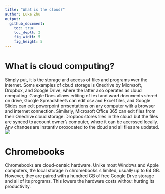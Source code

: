 ```yaml
---
title: "What is the cloud?"
author: Luke Zhu
output: 
  github_document:
    toc: true
    toc_depth: 2
    fig_width: 5
    fig_height: 5
---
```


# What is cloud computing? 
Simply put, it is the storage and access of files and programs over the internet. Some examples of cloud storage is Onedrive by Microsoft, Dropbox, and Google Drive, where the latter also operates as cloud computing. Google Docs allows editing of text and word documents stored on drive, Google Spreadsheets can edit csv and Excel files, and Google Slides can edit powerpoint presentations on any computer with a browser and internet connection. Similarly, Microsoft Office 365 can edit files from their Onedrive cloud storage. Dropbox stores files in the cloud, but the files are synced to account owner's computer, where it can be accessed locally. Any changes are instantly propogated to the cloud and all files are updated. 
![](https://cloud.githubusercontent.com/assets/21327023/26594503/d82b6c72-4535-11e7-86ef-ad9a6f29211d.jpg)

# Chromebooks
Chromebooks are cloud-centric hardware. Unlike most Windows and Apple computers, the local storage in chromebooks is limited, usually up to 64 GB. However, they are paired with a hundred GB of free Google Drive storage and all of its programs. This lowers the hardware costs without hurting its productivity.
